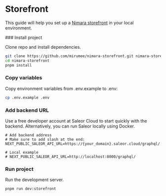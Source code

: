 
# Storefront

This guide will help you set up a [Nimara storefront](https://www.nimara.store.com) in your local environment.

<Steps>
### Install project

Clone repo and install dependencies.

```bash
git clone https://github.com/mirumee/nimara-storefront.git nimara-storefront
cd nimara-storefront
pnpm install
```

### Copy variables

Copy environment variables from .env.example to .env:

```bash
cp .env.example .env
```

### Add backend URL

Use a free developer account at Saleor Cloud to start quickly with the backend. Alternatively, you can run Saleor locally using Docker.

```
# Add backend address
# Make sure to add slash at the end:
NEXT_PUBLIC_SALEOR_API_URL=https://{your_domain}.saleor.cloud/graphql/
  
# Local example
# NEXT_PUBLIC_SALEOR_API_URL=http://localhost:8000/graphql/
```

### Run project

Run the development server.

```bash
pnpm run dev:storefront
```

</Steps>
